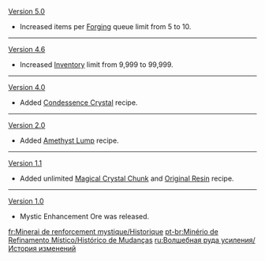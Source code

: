 {{Change History/Header}}
[[Version 5.0]]
* Increased items per [[Forging]] queue limit from 5 to 10.
----
[[Version 4.6]]
* Increased [[Inventory]] limit from 9,999 to 99,999.
----
[[Version 4.0]]
* Added [[Condessence Crystal]] recipe.
----
[[Version 2.0]]
* Added [[Amethyst Lump]] recipe.
----
[[Version 1.1]]
* Added unlimited [[Magical Crystal Chunk]] and [[Original Resin]] recipe.
----
[[Version 1.0]]
* Mystic Enhancement Ore was released.
<noinclude>
[[fr:Minerai de renforcement mystique/Historique]]
[[pt-br:Minério de Refinamento Místico/Histórico de Mudanças]]
[[ru:Волшебная руда усиления/История изменений]]
</noinclude>